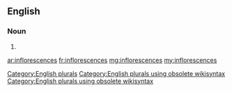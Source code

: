 ==English==

===Noun===
{{head|en}}

# {{plural of|inflorescence}}

[[Category:English plurals]][[Category:English plurals using obsolete wikisyntax]][[Category:English plurals using obsolete wikisyntax]]

[[ar:inflorescences]]
[[fr:inflorescences]]
[[mg:inflorescences]]
[[my:inflorescences]]
